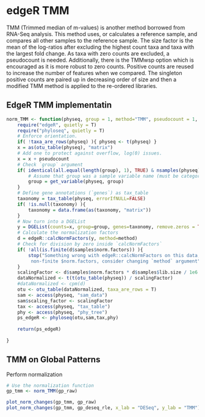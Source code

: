# edgeR TMM

TMM (Trimmed median of m-values) is another method borrowed from RNA-Seq analysis. This method uses, or calculates a reference sample, and compares all other samples to the reference sample. The size factor is the mean of the log-ratios after excluding the highest count taxa and taxa with the largest fold change. As taxa with zero counts are excluded, a pseudocount is needed. Additionally, there is the TMMwsp option which is encouraged as it is more robust to zero counts. Positive counts are reused to increase the number of features when we compared. The singleton positive counts are paired up in decreasing order of size and then a modified TMM method is applied to the re-ordered libraries.


## EdgeR TMM implementatin 

```r
norm_TMM <- function(physeq, group = 1, method="TMM", pseudocount = 1, ...){
    require("edgeR", quietly = T)
    require("phyloseq", quietly = T)
    # Enforce orientation.
    if( !taxa_are_rows(physeq) ){ physeq <- t(physeq) }
    x = as(otu_table(physeq), "matrix")
    # Add one to protect against overflow, log(0) issues.
    x = x + pseudocount
    # Check `group` argument
    if( identical(all.equal(length(group), 1), TRUE) & nsamples(physeq) > 1 ){
        # Assume that group was a sample variable name (must be categorical)
        group = get_variable(physeq, group)
    }
    # Define gene annotations (`genes`) as tax_table
    taxonomy = tax_table(physeq, errorIfNULL=FALSE)
    if( !is.null(taxonomy) ){
        taxonomy = data.frame(as(taxonomy, "matrix"))
    } 
    # Now turn into a DGEList
    y = DGEList(counts=x, group=group, genes=taxonomy, remove.zeros = TRUE)
    # Calculate the normalization factors
    d = edgeR::calcNormFactors(y, method=method)
    # Check for division by zero inside `calcNormFactors`
    if( !all(is.finite(d$samples$norm.factors)) ){
        stop("Something wrong with edgeR::calcNormFactors on this data,
         non-finite $norm.factors, consider changing `method` argument")
    }
    scalingFactor <- d$samples$norm.factors * d$samples$lib.size / 1e6
    dataNormalized <- t(t(otu_table(physeq)) / scalingFactor)
    #dataNormalized <- cpm(d)
    otu <- otu_table(dataNormalized, taxa_are_rows = T)
    sam <- access(physeq, "sam_data")
    sam$scaling_factor <- scalingFactor
    tax <- access(physeq, "tax_table")
    phy <- access(physeq, "phy_tree")
    ps_edgeR <- phyloseq(otu,sam,tax,phy)
    
    return(ps_edgeR)
    
}
```

## TMM on Global Patterns 

Perform normalization
```r
# Use the normalization function 
gp_tmm <- norm_TMM(gp_raw)
```


```r
plot_norm_changes(gp_tmm, gp_raw)
plot_norm_changes(gp_tmm, gp_deseq_rle, x_lab = "DESeq", y_lab = "TMM")
```

